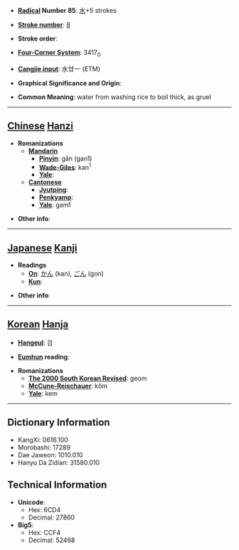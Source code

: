 * '''[[Wiktionary:Chinese radical index| Radical]] Number 85''': [[Wiktionary:Chinese radical index 水|水]]+5 strokes

* '''[[Wiktionary:Chinese total strokes index|Stroke number]]''': [[Wiktionary:Chinese total strokes index 8|8]]

* '''Stroke order''': 

* '''[[Wiktionary:Chinese four corner index|Four-Corner System]]''': 3417<sub>0</sub>

* '''[[Wiktionary:Chinese Cangjie index|Cangjie input]]''': 水廿一 (ETM)

* '''Graphical Significance and Origin''': 

* '''Common Meaning''': water from washing rice to boil thick, as gruel

----

== [[Chinese]] [[Hanzi]] ==

* '''Romanizations'''
** '''[[Mandarin]]'''
*** '''[[Pinyin]]''': gān (gan1)
*** '''[[Wade-Giles]]''': kan<sup>1</sup>
*** '''[[Yale]]''': 
** '''[[Cantonese]]'''
*** '''[[Jyutping]]''':
*** '''[[Penkyamp]]''': 
*** '''[[Yale]]''': gam1

* '''Other info''': 

----

== [[Japanese]] [[Kanji]] ==

* '''Readings'''
** '''[[On]]''': [[かん]] (kan), [[ごん]] (gon)
** '''[[Kun]]''': 

* '''Other info''':  

----

== [[Korean]] [[Hanja]] ==

* '''[[Hangeul]]''': 검

* '''[[Eumhun]] reading''': 

* '''Romanizations'''
** '''[[The 2000 South Korean Revised Romanization|The 2000 South Korean Revised]]''': geom
** '''[[McCune-Reischauer]]''': kŏm
** '''[[Yale]]''': kem

----

== Dictionary Information ==

* KangXi: 0616.100
* Morobashi: 17289
* Dae Jaweon: 1010.010
* Hanyu Da Zidian: 31580.010

== Technical Information ==

* '''Unicode''':
** Hex: 6CD4
** Decimal: 27860
* '''Big5''':
** Hex: CCF4
** Decimal: 52468
